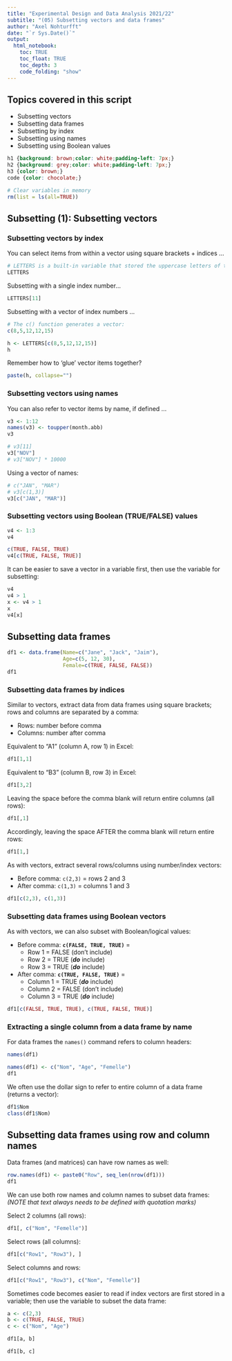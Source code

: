 ```yaml
---
title: "Experimental Design and Data Analysis 2021/22"
subtitle: "(05) Subsetting vectors and data frames"
author: "Axel Nohturfft"
date: "`r Sys.Date()`"
output: 
  html_notebook:
    toc: TRUE
    toc_float: TRUE
    toc_depth: 3
    code_folding: "show"
---
```


## Topics covered in this script  

* Subsetting vectors  
* Subsetting data frames  
* Subsetting by index  
* Subsetting using names  
* Subsetting using Boolean values  


```css
h1 {background: brown;color: white;padding-left: 7px;}
h2 {background: grey;color: white;padding-left: 7px;}
h3 {color: brown;}
code {color: chocolate;}
```

```r
# Clear variables in memory
rm(list = ls(all=TRUE))
```




## Subsetting (1): Subsetting vectors  

### Subsetting vectors by index  

You can select items from within a vector using square brackets + indices ...  

```r
# LETTERS is a built-in variable that stored the uppercase letters of the alphabet:
LETTERS
```


Subsetting with a single index number...  
```r
LETTERS[11]
```

Subsetting with a vector of index numbers ...  
```r
# The c() function generates a vector:
c(8,5,12,12,15)
```

```r
h <- LETTERS[c(8,5,12,12,15)]
h
```

Remember how to 'glue' vector items together?
```r
paste(h, collapse="")
```

### Subsetting vectors using names  
You can also refer to vector items by name, if defined ...
```r
v3 <- 1:12
names(v3) <- toupper(month.abb)
v3
```

```r
# v3[11]
v3["NOV"]
# v3["NOV"] * 10000
```

Using a vector of names:
```r
# c("JAN", "MAR")
# v3[c(1,3)]
v3[c("JAN", "MAR")]
```

### Subsetting vectors using Boolean (TRUE/FALSE) values  
```r
v4 <- 1:3
v4
```

```r
c(TRUE, FALSE, TRUE)
v4[c(TRUE, FALSE, TRUE)]
```

It can be easier to save a vector in a variable first, then use the variable for subsetting:
```r
v4
v4 > 1
x <- v4 > 1
x
v4[x]
```


## Subsetting data frames  

```r
df1 <- data.frame(Name=c("Jane", "Jack", "Jaim"),
                  Age=c(5, 12, 30),
                  Female=c(TRUE, FALSE, FALSE))
df1
```


### Subsetting data frames by indices  

Similar to vectors, extract data from data frames using square brackets;  
rows and columns are separated by a comma:  

* Rows: number before comma  
* Columns: number after comma  

Equivalent to "A1" (column A, row 1) in Excel:  
```r
df1[1,1]
```

Equivalent to "B3" (column B, row 3) in Excel:  
```r
df1[3,2]
```

Leaving the space before the comma blank will return entire columns (all rows):  
```r
df1[,1]
```

Accordingly, leaving the space AFTER the comma blank will return entire rows:
```r
df1[1,]
```


As with vectors, extract several rows/columns using number/index vectors:

* Before comma: `c(2,3)` = rows 2 and 3  
* After comma: `c(1,3)` = columns 1 and 3  

```r
df1[c(2,3), c(1,3)]
```


### Subsetting data frames using Boolean vectors  
As with vectors, we can also subset with Boolean/logical values:  

* Before comma: **`c(FALSE, TRUE, TRUE)`** =  
  - Row 1 = FALSE (don't include)  
  - Row 2 = TRUE (***do*** include)  
  - Row 3 = TRUE (***do*** include)  
* After comma: **`c(TRUE, FALSE, TRUE)`** =  
  - Column 1 = TRUE (***do*** include)  
  - Column 2 = FALSE (don't include)  
  - Column 3 = TRUE (***do*** include)  
  
```r
df1[c(FALSE, TRUE, TRUE), c(TRUE, FALSE, TRUE)]
```


### Extracting a single column from a data frame by name  

For data frames the `names()` command refers to column headers:
```r
names(df1)
```


```r
names(df1) <- c("Nom", "Age", "Femelle")
df1
```

We often use the dollar sign to refer to entire column of a data frame (returns a vector):
```r
df1$Nom
class(df1$Nom)
```


## Subsetting data frames using row and column names  

Data frames (and matrices) can have row names as well:
```r
row.names(df1) <- paste0("Row", seq_len(nrow(df1)))
df1
```

We can use both row names and column names to subset data frames:  
*(NOTE that text always needs to be defined with quotation marks)*  

Select 2 columns (all rows):
```r
df1[, c("Nom", "Femelle")]
```

Select rows (all columns):
```r
df1[c("Row1", "Row3"), ]
```

Select columns and rows:
```r
df1[c("Row1", "Row3"), c("Nom", "Femelle")]
```

Sometimes code becomes easier to read if index vectors are first stored in a variable; then use the variable to subset the data frame:
```r
a <- c(2,3)
b <- c(TRUE, FALSE, TRUE)
c <- c("Nom", "Age")
```

```r
df1[a, b]
```

```r
df1[b, c]
```


